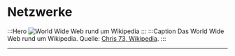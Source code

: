 # Netzwerke
:::Hero
  ![World Wide Web rund um Wikipedia](./img/www-around-wikipedia.png)
:::
:::Caption
  Das World Wide Web rund um Wikipedia. Quelle:
  [Chris 73, Wikipedia](https://de.wikipedia.org/wiki/World_Wide_Web#/media/Datei:WorldWideWebAroundWikipedia.png).
:::

---

